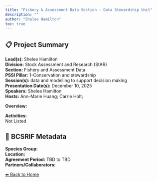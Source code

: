 ```yaml
---
title: "Fishery & Assessment Data Section - Data Stewardship Unit"
description: ""
author: "Shelee Hamilton"
toc: true
---
```


## 📋 Project Summary

**Lead(s):** Shelee Hamilton  
**Division:** Stock Assessment and Research (StAR)  
**Section:** Fishery and Assessment Data  
**PSSI Pillar:** 1-Conservation and stewardship  
**Session(s):** data and modelling to support decision making  
**Presentation Date(s):** December 10, 2025  
**Speakers:** Shelee Hamilton  
**Hosts:** Ann-Marie Huang; Carrie Holt;  

**Overview:**  
   

**Activities:**  
Not Listed

## 🧬 BCSRIF Metadata

**Species Group:**   
**Location:**   
**Agreement Period:** TBD to TBD  
**Partners/Collaborators:**   

[⬅ Back to Home](../index.qmd)
